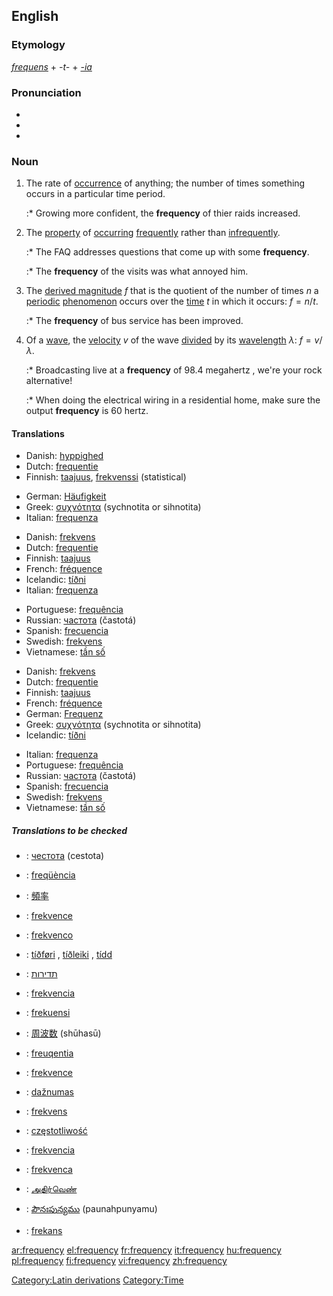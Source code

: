 ==English==

===Etymology===
{{L.}} ''[[frequens]]'' + ''-t-'' + ''[[-ia]]''

===Pronunciation===
*{{AHD|frĕʹkwən-sē}}
*{{IPA|/ˈfriːkwənsi/}}
*{{SAMPA|/"fri:kw@nsi/}}

===Noun===
{{wikipedia}}
{{en-noun|frequenc|ies}}

# {{uncountable}} The rate of [[occurrence]] of anything; the number of times something occurs in a particular time period.
#:* Growing more confident, the '''frequency''' of thier raids increased.
# {{uncountable}} The [[property]] of [[occurr]]ing [[frequently]] rather than [[infrequently]].
#:* The FAQ addresses questions that come up with some '''frequency'''.
#:* The '''frequency''' of the visits was what annoyed him.
# {{cattag|physics|countable}} The [[derived magnitude]] ''f'' that is the quotient of the number of times ''n'' a [[periodic]] [[phenomenon]] occurs over the [[time]] ''t'' in which it occurs: <math>f = n / t</math>.
#:* The '''frequency''' of bus service has been improved.
# {{cattag|physics|electrical engineering|countable}} Of a [[wave]], the [[velocity]] ''v'' of the wave [[divide]]d by its [[wavelength]] <math>\lambda</math>: <math>f = v / \lambda</math>.
#:* Broadcasting live at a '''frequency''' of 98.4 megahertz<!--fictional station-->, we're your rock alternative!
#:* When doing the electrical wiring in a residential home, make sure the output '''frequency''' is 60 hertz.

====Translations====

{{trans-top|rate of occurrence of anything}}
*Danish: [[hyppighed]] {{n}}
*Dutch: [[frequentie]] {{f}}
*Finnish: [[taajuus]], [[frekvenssi]] (statistical)
{{trans-mid}}
*German: [[Häufigkeit]] {{f}}
*Greek: [[συχνότητα]] (sychnotita or sihnotita) {{f}}
*Italian: [[frequenza]] {{f}}
{{trans-bottom}}

{{trans-top|physics: derived magnitude}}
*Danish: [[frekvens]] {{n}}
*Dutch: [[frequentie]] {{f}}
*Finnish: [[taajuus]]
*French: [[fréquence]] {{f}}
*Icelandic: [[tíðni]] {{f}}
*Italian: [[frequenza]] {{f}}
{{trans-mid}}
*Portuguese: [[frequência]] {{f}}
*Russian: [[частота]] (častotá) {{f}}
*Spanish: [[frecuencia]] {{f}}
*Swedish: [[frekvens]]
*Vietnamese: [[tần số]]
{{trans-bottom}}

{{trans-top|physics and radio: velocity of a wave divided by its wavelength.}}
*Danish: [[frekvens]] {{n}}
*Dutch: [[frequentie]] {{f}}
*Finnish: [[taajuus]]
*French: [[fréquence]] {{f}}
*German: [[Frequenz]] {{f}}
*Greek: [[συχνότητα]] (sychnotita or sihnotita) {{f}}
*Icelandic: [[tíðni]] {{f}}
{{trans-mid}}
*Italian: [[frequenza]] {{f}}
*Portuguese: [[frequência]] {{f}}
*Russian: [[частота]] (častotá) {{f}}
*Spanish: [[frecuencia]] {{f}}
*Swedish: [[frekvens]]
*Vietnamese: [[tần số]]
{{trans-bottom}}

=====Translations to be checked=====
{{checktrans}}
{{top}}
*{{ttbc|Bulgarian}}: [[честота]] (cestota) {{f}}
*{{ttbc|Catalan}}: [[freqüència]] {{f}}
*{{ttbc|Chinese}}: [[頻率]]
*{{ttbc|Czech}}: [[frekvence]] {{f}}
*{{ttbc|Esperanto}}: [[frekvenco]]
*{{ttbc|Faroese}}: [[tíðføri]] {{n}}, [[tíðleiki]] {{m}}, [[tídd]] {{f}}
*{{ttbc|Hebrew}}: [[תדירות]]<!-- ()-->
*{{ttbc|Hungarian}}: [[frekvencia]] {{f}}
*{{ttbc|Indonesian}}: [[frekuensi]]
*{{ttbc|Japanese}}: [[周波数]] (shūhasū)
{{mid}}
*{{ttbc|Latin}}: [[freuqentia]] {{f}}
*{{ttbc|Latvian}}: [[frekvence]] {{f}}
*{{ttbc|Lithuanian}}: [[dažnumas]]
*{{ttbc|Norwegian}}: [[frekvens]]
*{{ttbc|Polish}}: [[częstotliwość]] {{m}}
*{{ttbc|Slovak}}: [[frekvencia]] {{f}}
*{{ttbc|Slovenian}}: [[frekvenca]] {{f}}
*{{ttbc|Tamil}}: [[அதிர்வெண்]]
*{{ttbc|Telugu}}: [[పౌనఃపున్యము]] (paunahpunyamu)
*{{ttbc|Turkish}}: [[frekans]]
{{bottom}}

[[Category:Latin derivations]]
[[Category:Time]]

[[ar:frequency]]
[[el:frequency]]
[[fr:frequency]]
[[it:frequency]]
[[hu:frequency]]
[[pl:frequency]]
[[fi:frequency]]
[[vi:frequency]]
[[zh:frequency]]